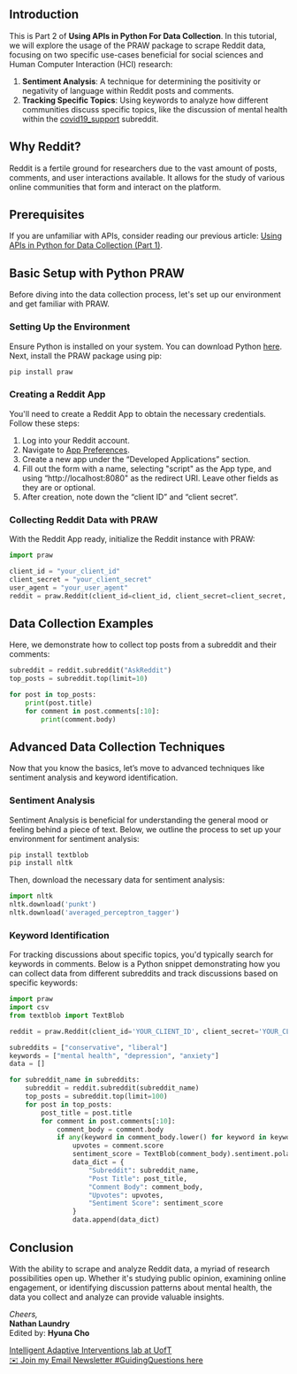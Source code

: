 ## Introduction
This is Part 2 of **Using APIs in Python For Data Collection**. In this tutorial, we will explore the usage of the PRAW package to scrape Reddit data, focusing on two specific use-cases beneficial for social sciences and Human Computer Interaction (HCI) research: 

1. **Sentiment Analysis**: A technique for determining the positivity or negativity of language within Reddit posts and comments.
2. **Tracking Specific Topics**: Using keywords to analyze how different communities discuss specific topics, like the discussion of mental health within the [covid19_support](https://www.reddit.com/r/covid19_support/) subreddit.

## Why Reddit?
Reddit is a fertile ground for researchers due to the vast amount of posts, comments, and user interactions available. It allows for the study of various online communities that form and interact on the platform.

## Prerequisites
If you are unfamiliar with APIs, consider reading our previous article: [Using APIs in Python for Data Collection (Part 1)](https://medium.com/link-to-part-1).

## Basic Setup with Python PRAW
Before diving into the data collection process, let's set up our environment and get familiar with PRAW.

### Setting Up the Environment
Ensure Python is installed on your system. You can download Python [here](https://www.python.org/downloads/). Next, install the PRAW package using pip:

```bash
pip install praw
```

### Creating a Reddit App
You'll need to create a Reddit App to obtain the necessary credentials. Follow these steps:

1. Log into your Reddit account.
2. Navigate to [App Preferences](https://www.reddit.com/prefs/apps).
3. Create a new app under the “Developed Applications” section.
4. Fill out the form with a name, selecting "script" as the App type, and using “http://localhost:8080" as the redirect URI. Leave other fields as they are or optional.
5. After creation, note down the “client ID” and “client secret”.

### Collecting Reddit Data with PRAW
With the Reddit App ready, initialize the Reddit instance with PRAW:

```python
import praw

client_id = "your_client_id"
client_secret = "your_client_secret"
user_agent = "your_user_agent"
reddit = praw.Reddit(client_id=client_id, client_secret=client_secret, user_agent=user_agent)
```

## Data Collection Examples
Here, we demonstrate how to collect top posts from a subreddit and their comments:

```python
subreddit = reddit.subreddit("AskReddit")
top_posts = subreddit.top(limit=10)

for post in top_posts:
    print(post.title)
    for comment in post.comments[:10]:
        print(comment.body)
```

## Advanced Data Collection Techniques
Now that you know the basics, let’s move to advanced techniques like sentiment analysis and keyword identification.

### Sentiment Analysis
Sentiment Analysis is beneficial for understanding the general mood or feeling behind a piece of text. Below, we outline the process to set up your environment for sentiment analysis:

```bash
pip install textblob
pip install nltk
```

Then, download the necessary data for sentiment analysis:

```python
import nltk
nltk.download('punkt')
nltk.download('averaged_perceptron_tagger')
```

### Keyword Identification
For tracking discussions about specific topics, you'd typically search for keywords in comments. Below is a Python snippet demonstrating how you can collect data from different subreddits and track discussions based on specific keywords:

```python
import praw
import csv
from textblob import TextBlob

reddit = praw.Reddit(client_id='YOUR_CLIENT_ID', client_secret='YOUR_CLIENT_SECRET', user_agent='YOUR_USER_AGENT')

subreddits = ["conservative", "liberal"]
keywords = ["mental health", "depression", "anxiety"]
data = []

for subreddit_name in subreddits:
    subreddit = reddit.subreddit(subreddit_name)
    top_posts = subreddit.top(limit=100)
    for post in top_posts:
        post_title = post.title
        for comment in post.comments[:10]:
            comment_body = comment.body
            if any(keyword in comment_body.lower() for keyword in keywords):
                upvotes = comment.score
                sentiment_score = TextBlob(comment_body).sentiment.polarity
                data_dict = {
                    "Subreddit": subreddit_name,
                    "Post Title": post_title,
                    "Comment Body": comment_body,
                    "Upvotes": upvotes,
                    "Sentiment Score": sentiment_score
                }
                data.append(data_dict)
```

## Conclusion
With the ability to scrape and analyze Reddit data, a myriad of research possibilities open up. Whether it's studying public opinion, examining online engagement, or identifying discussion patterns about mental health, the data you collect and analyze can provide valuable insights.

*Cheers,*  
**Nathan Laundry**  
Edited by: **Hyuna Cho**

[Intelligent Adaptive Interventions lab at UofT](https://www.josephjaywilliams.com)  
[✉️ Join my Email Newsletter #GuidingQuestions here](https://guidingquestions.com)
